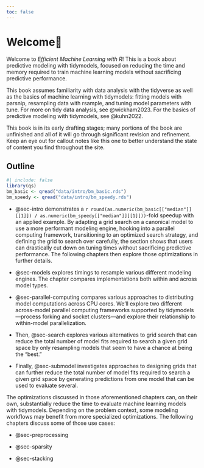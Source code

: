 ```yaml
---
toc: false
---
```


# Welcome🐛 {#sec-welcome .unnumbered}

Welcome to *Efficient Machine Learning with R*! This is a book about predictive modeling with tidymodels, focused on reducing the time and memory required to train machine learning models without sacrificing predictive performance.

This book assumes familiarity with data analysis with the tidyverse as well as the basics of machine learning with tidymodels: fitting models with parsnip, resampling data with rsample, and tuning model parameters with tune. For more on tidy data analysis, see @wickham2023. For the basics of predictive modeling with tidymodels, see @kuhn2022.

::: callout-caution
This book is in its early drafting stages; many portions of the book are unfinished and all of it will go through significant revision and refinement. Keep an eye out for callout notes like this one to better understand the state of content you find throughout the site.
:::

## Outline

```r
#| include: false
library(qs)
bm_basic <- qread("data/intro/bm_basic.rds")
bm_speedy <- qread("data/intro/bm_speedy.rds")
```

-   @sec-intro demonstrates a `r round(as.numeric(bm_basic[["median"]][[1]]) / as.numeric(bm_speedy[["median"]][[1]]))`-fold speedup with an applied example. By adapting a grid search on a canonical model to use a more performant modeling engine, hooking into a parallel computing framework, transitioning to an optimized search strategy, and defining the grid to search over carefully, the section shows that users can drastically cut down on tuning times without sacrificing predictive performance. The following chapters then explore those optimizations in further details.

-   @sec-models explores timings to resample various different modeling engines. The chapter compares implementations both within and across model types.

    <!--# should we call out threading here? too early for predictive vs computational performance discussion? -->

-   @sec-parallel-computing compares various approaches to distributing model computations across CPU cores. We'll explore two different across-model parallel computing frameworks supported by tidymodels—process forking and socket clusters—and explore their relationship to within-model parallelization.

-   Then, @sec-search explores various alternatives to grid search that can reduce the total number of model fits required to search a given grid space by only resampling models that seem to have a chance at being the "best."

-   Finally, @sec-submodel investigates approaches to designing grids that can further reduce the total number of model fits required to search a given grid space by generating predictions from one model that can be used to evaluate several.

The optimizations discussed in those aforementioned chapters can, on their own, substantially reduce the time to evaluate machine learning models with tidymodels. Depending on the problem context, some modeling workflows may benefit from more specialized optimizations. The following chapters discuss some of those use cases:

-   @sec-preprocessing

<!-- -->

-   @sec-sparsity

-   @sec-stacking

